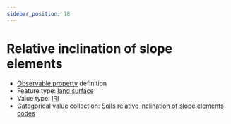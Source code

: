 ```yaml
---
sidebar_position: 18
---
```



# Relative inclination of slope elements

- [Observable property](/viewers/dawe-vocabs?uri=https://linked.data.gov.au/def/test/dawe-cv/30453b41-80b6-42d8-a388-893188414738) definition
- Feature type: [land surface](http://linked.data.gov.au/def/tern-cv/8282fb22-4135-415c-8ca2-317860d102fb)
- Value type: [IRI](https://w3id.org/tern/ontologies/tern/IRI)
- Categorical value collection: [Soils relative inclination of slope elements codes](/viewers/dawe-vocabs?uri=https://linked.data.gov.au/def/test/dawe-cv/844f1b7a-6a65-4994-9526-c337d84a7652)

<Example protocolModule="plot-soil-description" observableProperty="https://linked.data.gov.au/def/test/dawe-cv/30453b41-80b6-42d8-a388-893188414738" />

